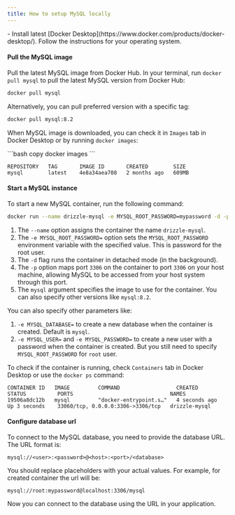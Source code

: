 ```yaml
---
title: How to setup MySQL locally
---
```



<Prerequisites>
- Install latest [Docker Desktop](https://www.docker.com/products/docker-desktop/). Follow the instructions for your operating system.
</Prerequisites>

<Steps>

#### Pull the MySQL image

Pull the latest MySQL image from Docker Hub. In your terminal, run `docker pull mysql` to pull the latest MySQL version from Docker Hub:

```bash copy
docker pull mysql
```

Alternatively, you can pull preferred version with a specific tag:

```bash copy
docker pull mysql:8.2
```

When MySQL image is downloaded, you can check it in `Images` tab in Docker Desktop or by running `docker images`:

<Section>
```bash copy
docker images
```

```plaintext
REPOSITORY   TAG       IMAGE ID       CREATED        SIZE
mysql        latest    4e8a34aea708   2 months ago   609MB
```
</Section>

#### Start a MySQL instance

To start a new MySQL container, run the following command:

```bash copy
docker run --name drizzle-mysql -e MYSQL_ROOT_PASSWORD=mypassword -d -p 3306:3306 mysql
```

1. The `--name` option assigns the container the name `drizzle-mysql`.
2. The `-e MYSQL_ROOT_PASSWORD=` option sets the `MYSQL_ROOT_PASSWORD` environment variable with the specified value. This is password for the root user.
3. The `-d` flag runs the container in detached mode (in the background).
4. The `-p` option maps port `3306` on the container to port `3306` on your host machine, allowing MySQL to be accessed from your host system through this port.
5. The `mysql` argument specifies the image to use for the container. You can also specify other versions like `mysql:8.2`.

You can also specify other parameters like:

1. `-e MYSQL_DATABASE=` to create a new database when the container is created. Default is `mysql`.
2. `-e MYSQL_USER=` and `-e MYSQL_PASSWORD=` to create a new user with a password when the container is created. But you still need to specify `MYSQL_ROOT_PASSWORD` for `root` user.

To check if the container is running, check `Containers` tab in Docker Desktop or use the `docker ps` command:

```plaintext
CONTAINER ID   IMAGE         COMMAND                  CREATED          STATUS          PORTS                               NAMES
19506a8dc12b   mysql         "docker-entrypoint.s…"   4 seconds ago    Up 3 seconds    33060/tcp, 0.0.0.0:3306->3306/tcp   drizzle-mysql
```

#### Configure database url

To connect to the MySQL database, you need to provide the database URL. The URL format is:

```plaintext
mysql://<user>:<password>@<host>:<port>/<database>
```

You should replace placeholders with your actual values. For example, for created container the url will be:

```plaintext
mysql://root:mypassword@localhost:3306/mysql
```

Now you can connect to the database using the URL in your application.
</Steps>
